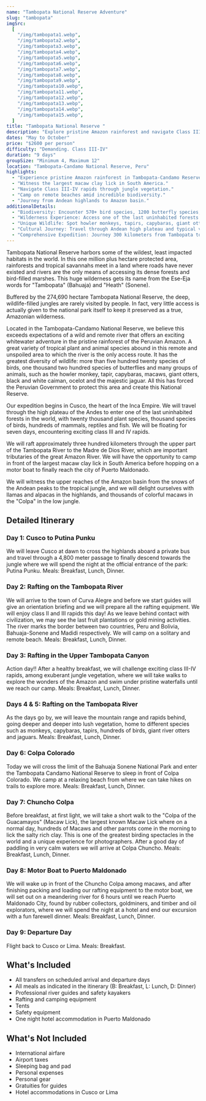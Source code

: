 ```yaml
---
name: "Tambopata National Reserve Adventure"
slug: "tambopata"
imgSrc:
  [
    "/img/tambopata1.webp",
    "/img/tambopata2.webp",
    "/img/tambopata3.webp",
    "/img/tambopata4.webp",
    "/img/tambopata5.webp",
    "/img/tambopata6.webp",
    "/img/tambopata7.webp",
    "/img/tambopata8.webp",
    "/img/tambopata9.webp",
    "/img/tambopata10.webp",
    "/img/tambopata11.webp",
    "/img/tambopata12.webp",
    "/img/tambopata13.webp",
    "/img/tambopata14.webp",
    "/img/tambopata15.webp",
  ]
title: "Tambopata National Reserve "
description: "Explore pristine Amazon rainforest and navigate Class III-IV rapids on this 9-day adventure."
dates: "May to October"
price: "$2600 per person"
difficulty: "Demanding. Class III-IV"
duration: "9 days"
groupSize: "Minimum 4, Maximum 12"
location: "Tambopata-Candamo National Reserve, Peru"
highlights:
  - "Experience pristine Amazon rainforest in Tambopata-Candamo Reserve."
  - "Witness the largest macaw clay lick in South America."
  - "Navigate Class III-IV rapids through jungle vegetation."
  - "Camp on remote beaches amid incredible biodiversity."
  - "Journey from Andean highlands to Amazon basin."
additionalDetails:
  - "Biodiversity: Encounter 570+ bird species, 1200 butterfly species, and diverse wildlife."
  - "Wilderness Experience: Access one of the last uninhabited forests worldwide."
  - "Unique Wildlife: Spot howler monkeys, tapirs, capybaras, giant otters, and jaguars."
  - "Cultural Journey: Travel through Andean high plateau and typical villages."
  - "Comprehensive Expedition: Journey 300 kilometers from Tambopata to Madre de Dios River."
---
```


Tambopata National Reserve harbors some of the wildest, least impacted habitats in the world. In this one million plus hectare protected area, rainforests and tropical savannahs meet in a land where roads have never existed and rivers are the only means of accessing its dense forests and bird-filled marshes. This huge wilderness gets its name from the Ese-Eja words for "Tambopata" (Bahuaja) and "Heath" (Sonene).

Buffered by the 274,690 hectare Tambopata National Reserve, the deep, wildlife-filled jungles are rarely visited by people. In fact, very little access is actually given to the national park itself to keep it preserved as a true, Amazonian wilderness.

Located in the Tambopata-Candamo National Reserve, we believe this exceeds expectations of a wild and remote river that offers an exciting whitewater adventure in the pristine rainforest of the Peruvian Amazon. A great variety of tropical plant and animal species abound in this remote and unspoiled area to which the river is the only access route. It has the greatest diversity of wildlife: more than five hundred twenty species of birds, one thousand two hundred species of butterflies and many groups of animals, such as the howler monkey, tapir, capybaras, macaws, giant otters, black and white caiman, ocelot and the majestic jaguar. All this has forced the Peruvian Government to protect this area and create this National Reserve.

Our expedition begins in Cusco, the heart of the Inca Empire. We will travel through the high plateau of the Andes to enter one of the last uninhabited forests in the world, with twenty thousand plant species, thousand species of birds, hundreds of mammals, reptiles and fish. We will be floating for seven days, encountering exciting class III and IV rapids.

We will raft approximately three hundred kilometers through the upper part of the Tambopata River to the Madre de Dios River, which are important tributaries of the great Amazon River. We will have the opportunity to camp in front of the largest macaw clay lick in South America before hopping on a motor boat to finally reach the city of Puerto Maldonado.

We will witness the upper reaches of the Amazon basin from the snows of the Andean peaks to the tropical jungle, and we will delight ourselves with llamas and alpacas in the highlands, and thousands of colorful macaws in the "Colpa" in the low jungle.

## Detailed Itinerary

### Day 1: Cusco to Putina Punku

We will leave Cusco at dawn to cross the highlands aboard a private bus and travel through a 4,800 meter passage to finally descend towards the jungle where we will spend the night at the official entrance of the park: Putina Punku. Meals: Breakfast, Lunch, Dinner.

### Day 2: Rafting on the Tambopata River

We will arrive to the town of Curva Alegre and before we start guides will give an orientation briefing and we will prepare all the rafting equipment. We will enjoy class II and III rapids this day! As we leave behind contact with civilization, we may see the last fruit plantations or gold mining activities. The river marks the border between two countries, Peru and Bolivia, Bahuaja-Sonene and Madidi respectively. We will camp on a solitary and remote beach. Meals: Breakfast, Lunch, Dinner.

### Day 3: Rafting in the Upper Tambopata Canyon

Action day!! After a healthy breakfast, we will challenge exciting class III-IV rapids, among exuberant jungle vegetation, where we will take walks to explore the wonders of the Amazon and swim under pristine waterfalls until we reach our camp. Meals: Breakfast, Lunch, Dinner.

### Days 4 & 5: Rafting on the Tambopata River

As the days go by, we will leave the mountain range and rapids behind, going deeper and deeper into lush vegetation, home to different species such as monkeys, capybaras, tapirs, hundreds of birds, giant river otters and jaguars. Meals: Breakfast, Lunch, Dinner.

### Day 6: Colpa Colorado

Today we will cross the limit of the Bahuaja Sonene National Park and enter the Tambopata Candamo National Reserve to sleep in front of Colpa Colorado. We camp at a relaxing beach from where we can take hikes on trails to explore more. Meals: Breakfast, Lunch, Dinner.

### Day 7: Chuncho Colpa

Before breakfast, at first light, we will take a short walk to the "Colpa of the Guacamayos" (Macaw Lick), the largest known Macaw Lick where on a normal day, hundreds of Macaws and other parrots come in the morning to lick the salty rich clay. This is one of the greatest birding spectacles in the world and a unique experience for photographers. After a good day of paddling in very calm waters we will arrive at Colpa Chuncho. Meals: Breakfast, Lunch, Dinner.

### Day 8: Motor Boat to Puerto Maldonado

We will wake up in front of the Chuncho Colpa among macaws, and after finishing packing and loading our rafting equipment to the motor boat, we will set out on a meandering river for 6 hours until we reach Puerto Maldonado City, found by rubber collectors, goldminers, and timber and oil explorators, where we will spend the night at a hotel and end our excursion with a fun farewell dinner. Meals: Breakfast, Lunch, Dinner.

### Day 9: Departure Day

Flight back to Cusco or Lima. Meals: Breakfast.

## What's Included

- All transfers on scheduled arrival and departure days
- All meals as indicated in the itinerary (B: Breakfast, L: Lunch, D: Dinner)
- Professional river guides and safety kayakers
- Rafting and camping equipment
- Tents
- Safety equipment
- One night hotel accommodation in Puerto Maldonado

## What's Not Included

- International airfare
- Airport taxes
- Sleeping bag and pad
- Personal expenses
- Personal gear
- Gratuities for guides
- Hotel accommodations in Cusco or Lima
